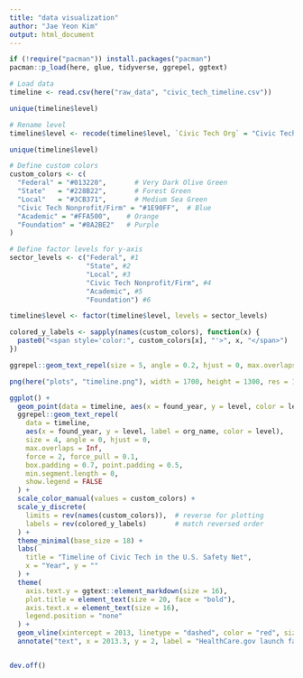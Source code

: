 ```yaml
---
title: "data visualization"
author: "Jae Yeon Kim"
output: html_document
---
```


```r
if (!require("pacman")) install.packages("pacman")
pacman::p_load(here, glue, tidyverse, ggrepel, ggtext)
```

```r
# Load data
timeline <- read.csv(here("raw_data", "civic_tech_timeline.csv"))

unique(timeline$level)
```

```r
# Rename level
timeline$level <- recode(timeline$level, `Civic Tech Org` = "Civic Tech Nonprofit/Firm")

unique(timeline$level)
```

```r
# Define custom colors
custom_colors <- c(
  "Federal" = "#013220",       # Very Dark Olive Green
  "State"   = "#228B22",       # Forest Green
  "Local"   = "#3CB371",       # Medium Sea Green
  "Civic Tech Nonprofit/Firm" = "#1E90FF",  # Blue
  "Academic" = "#FFA500",    # Orange
  "Foundation" = "#8A2BE2"   # Purple
)
```

```r
# Define factor levels for y-axis
sector_levels <- c("Federal", #1 
                   "State", #2
                   "Local", #3
                   "Civic Tech Nonprofit/Firm", #4 
                   "Academic", #5
                   "Foundation") #6

timeline$level <- factor(timeline$level, levels = sector_levels)

colored_y_labels <- sapply(names(custom_colors), function(x) {
  paste0("<span style='color:", custom_colors[x], "'>", x, "</span>")
})
```

```r
ggrepel::geom_text_repel(size = 5, angle = 0.2, hjust = 0, max.overlaps = Inf)
```

```r
png(here("plots", "timeline.png"), width = 1700, height = 1300, res = 120)

ggplot() +
  geom_point(data = timeline, aes(x = found_year, y = level, color = level), size = 0.01, alpha = 0) +
  ggrepel::geom_text_repel(
    data = timeline,
    aes(x = found_year, y = level, label = org_name, color = level),
    size = 4, angle = 0, hjust = 0,
    max.overlaps = Inf,
    force = 2, force_pull = 0.1,
    box.padding = 0.7, point.padding = 0.5,
    min.segment.length = 0,
    show.legend = FALSE
  ) +
  scale_color_manual(values = custom_colors) +
  scale_y_discrete(
    limits = rev(names(custom_colors)),  # reverse for plotting
    labels = rev(colored_y_labels)       # match reversed order
  ) +
  theme_minimal(base_size = 18) +
  labs(
    title = "Timeline of Civic Tech in the U.S. Safety Net",
    x = "Year", y = ""
  ) +
  theme(
    axis.text.y = ggtext::element_markdown(size = 16),
    plot.title = element_text(size = 20, face = "bold"),
    axis.text.x = element_text(size = 16),
    legend.position = "none"
  ) +
  geom_vline(xintercept = 2013, linetype = "dashed", color = "red", size = 1) +
  annotate("text", x = 2013.3, y = 2, label = "HealthCare.gov launch failure", color = "red", size = 5, angle = 90, hjust = 0) 


dev.off()
```